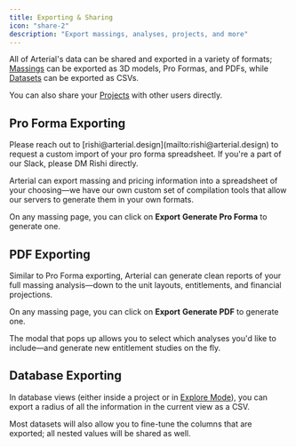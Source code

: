 ```yaml
---
title: Exporting & Sharing
icon: "share-2"
description: "Export massings, analyses, projects, and more"
---
```


All of Arterial's data can be shared and exported in a variety of formats; [Massings](/essentials/massings) can be exported as 3D models, Pro Formas, and PDFs, while [Datasets](/essentials/datasets) can be exported as CSVs.

You can also share your [Projects](/essentials/projects) with other users directly.

## Pro Forma Exporting

<Info>
	Please reach out to [rishi@arterial.design](mailto:rishi@arterial.design) to
	request a custom import of your pro forma spreadsheet. If you're a part of our
	Slack, please DM Rishi directly.
</Info>

Arterial can export massing and pricing information into a spreadsheet of your choosing—we have our own custom set of compilation tools that allow our servers to generate them in your own formats.

On any massing page, you can click on <Icon icon="cloud-download" color="#FFF" /> **Export** <Icon icon="arrow-right"/> <Icon icon="table" color='#FFF'/> **Generate Pro Forma** to generate one.

## PDF Exporting

Similar to Pro Forma exporting, Arterial can generate clean reports of your full massing analysis—down to the unit layouts, entitlements, and financial projections.

On any massing page, you can click on <Icon icon="cloud-download" color="#FFF" /> **Export** <Icon icon="arrow-right"/> <Icon icon="file-text" color='#FFF'/> **Generate PDF** to generate one.

The modal that pops up allows you to select which analyses you'd like to include—and generate new entitlement studies on the fly.

## Database Exporting

In database views (either inside a project or in [Explore Mode](/workflows/parcel-search)), you can export a radius of all the information in the current view as a CSV.

Most datasets will also allow you to fine-tune the columns that are exported; all nested values will be shared as well.
